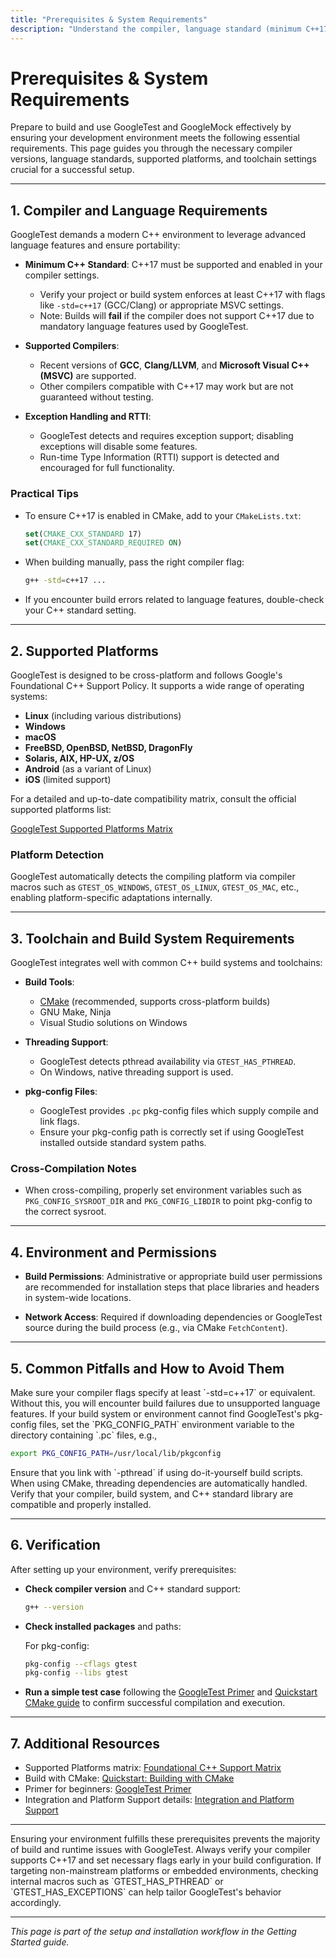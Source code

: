 ```yaml
---
title: "Prerequisites & System Requirements"
description: "Understand the compiler, language standard (minimum C++17), supported platforms, and toolchain requirements necessary for building and using GoogleTest and GoogleMock effectively."
---
```


# Prerequisites & System Requirements

Prepare to build and use GoogleTest and GoogleMock effectively by ensuring your development environment meets the following essential requirements. This page guides you through the necessary compiler versions, language standards, supported platforms, and toolchain settings crucial for a successful setup.

---

## 1. Compiler and Language Requirements

GoogleTest demands a modern C++ environment to leverage advanced language features and ensure portability:

- **Minimum C++ Standard**: C++17 must be supported and enabled in your compiler settings.
  - Verify your project or build system enforces at least C++17 with flags like `-std=c++17` (GCC/Clang) or appropriate MSVC settings.
  - Note: Builds will **fail** if the compiler does not support C++17 due to mandatory language features used by GoogleTest.

- **Supported Compilers**:
  - Recent versions of **GCC**, **Clang/LLVM**, and **Microsoft Visual C++ (MSVC)** are supported.
  - Other compilers compatible with C++17 may work but are not guaranteed without testing.

- **Exception Handling and RTTI**:
  - GoogleTest detects and requires exception support; disabling exceptions will disable some features.
  - Run-time Type Information (RTTI) support is detected and encouraged for full functionality.

### Practical Tips

- To ensure C++17 is enabled in CMake, add to your `CMakeLists.txt`:

  ```cmake
  set(CMAKE_CXX_STANDARD 17)
  set(CMAKE_CXX_STANDARD_REQUIRED ON)
  ```

- When building manually, pass the right compiler flag:

  ```bash
  g++ -std=c++17 ...
  ```

- If you encounter build errors related to language features, double-check your C++ standard setting.

---

## 2. Supported Platforms

GoogleTest is designed to be cross-platform and follows Google's Foundational C++ Support Policy. It supports a wide range of operating systems:

- **Linux** (including various distributions)
- **Windows**
- **macOS**
- **FreeBSD, OpenBSD, NetBSD, DragonFly**
- **Solaris, AIX, HP-UX, z/OS**
- **Android** (as a variant of Linux)
- **iOS** (limited support)

For a detailed and up-to-date compatibility matrix, consult the official supported platforms list:

[GoogleTest Supported Platforms Matrix](https://github.com/google/oss-policies-info/blob/main/foundational-cxx-support-matrix.md)

### Platform Detection

GoogleTest automatically detects the compiling platform via compiler macros such as `GTEST_OS_WINDOWS`, `GTEST_OS_LINUX`, `GTEST_OS_MAC`, etc., enabling platform-specific adaptations internally.

---

## 3. Toolchain and Build System Requirements

GoogleTest integrates well with common C++ build systems and toolchains:

- **Build Tools**:
  - [CMake](https://cmake.org/) (recommended, supports cross-platform builds)
  - GNU Make, Ninja
  - Visual Studio solutions on Windows

- **Threading Support**:
  - GoogleTest detects pthread availability via `GTEST_HAS_PTHREAD`.
  - On Windows, native threading support is used.

- **pkg-config Files**:
  - GoogleTest provides `.pc` pkg-config files which supply compile and link flags.
  - Ensure your pkg-config path is correctly set if using GoogleTest installed outside standard system paths.

### Cross-Compilation Notes

- When cross-compiling, properly set environment variables such as `PKG_CONFIG_SYSROOT_DIR` and `PKG_CONFIG_LIBDIR` to point pkg-config to the correct sysroot.

---

## 4. Environment and Permissions

- **Build Permissions**: Administrative or appropriate build user permissions are recommended for installation steps that place libraries and headers in system-wide locations.

- **Network Access**: Required if downloading dependencies or GoogleTest source during the build process (e.g., via CMake `FetchContent`).

---

## 5. Common Pitfalls and How to Avoid Them

<AccordionGroup title="Common Setup Issues and Solutions">

<Accordion title="C++ Standard Not Set or Lower than C++17">
Make sure your compiler flags specify at least `-std=c++17` or equivalent. Without this, you will encounter build failures due to unsupported language features.
</Accordion>

<Accordion title="Pkg-config Files Not Found">
If your build system or environment cannot find GoogleTest's pkg-config files, set the `PKG_CONFIG_PATH` environment variable to the directory containing `.pc` files, e.g.,

```bash
export PKG_CONFIG_PATH=/usr/local/lib/pkgconfig
```

</Accordion>

<Accordion title="pthread Link Errors on Linux/Mac">
Ensure that you link with `-pthread` if using do-it-yourself build scripts. When using CMake, threading dependencies are automatically handled.
</Accordion>

<Accordion title="Build Failures Due to Missing Dependencies">
Verify that your compiler, build system, and C++ standard library are compatible and properly installed.
</Accordion>

</AccordionGroup>

---

## 6. Verification

After setting up your environment, verify prerequisites:

- **Check compiler version** and C++ standard support:

  ```bash
  g++ --version
  ```

- **Check installed packages** and paths:

  For pkg-config:

  ```bash
  pkg-config --cflags gtest
  pkg-config --libs gtest
  ```

- **Run a simple test case** following the [GoogleTest Primer](primer.md) and [Quickstart CMake guide](quickstart-cmake.md) to confirm successful compilation and execution.

---

## 7. Additional Resources

- Supported Platforms matrix: [Foundational C++ Support Matrix](https://github.com/google/oss-policies-info/blob/main/foundational-cxx-support-matrix.md)
- Build with CMake: [Quickstart: Building with CMake](../quickstart-cmake.md)
- Primer for beginners: [GoogleTest Primer](../primer.md)
- Integration and Platform Support details: [Integration and Platform Support](../../overview/features-integration/integration-and-platforms.md)

---

<Tip>
Ensuring your environment fulfills these prerequisites prevents the majority of build and runtime issues with GoogleTest. Always verify your compiler supports C++17 and set necessary flags early in your build configuration.
</Tip>

<Note>
If targeting non-mainstream platforms or embedded environments, checking internal macros such as `GTEST_HAS_PTHREAD` or `GTEST_HAS_EXCEPTIONS` can help tailor GoogleTest's behavior accordingly.
</Note>

---

*This page is part of the setup and installation workflow in the Getting Started guide.*